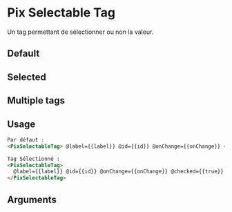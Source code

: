 

<Meta title="basics/Tag/Selectable Tag" component="PixSelectableTag" argTypes={stories.argTypes} />

# Pix Selectable Tag

Un tag permettant de sélectionner ou non la valeur.

## Default

<Canvas>
  <Story name="Selectable Tag default" story={stories.selectableTagDefault} height={60} />
</Canvas>

## Selected

<Canvas>
  <Story name="Selectable Tag checked" story={stories.selectableTagSelected} height={60} />
</Canvas>

## Multiple tags

<Canvas>
  <Story name="Selectable Tag multiple" story={stories.selectableTagMultiple} height={60} />
</Canvas>

## Usage

```html
Par défaut :
<PixSelectableTag> @label={{label}} @id={{id}} @onChange={{onChange}} </PixSelectableTag>

Tag Sélectionné :
<PixSelectableTag>
  @label={{label}} @id={{id}} @onChange={{onChange}} @checked={{true}}
</PixSelectableTag>
```

## Arguments

<ArgsTable story="Selectable Tag default" />
